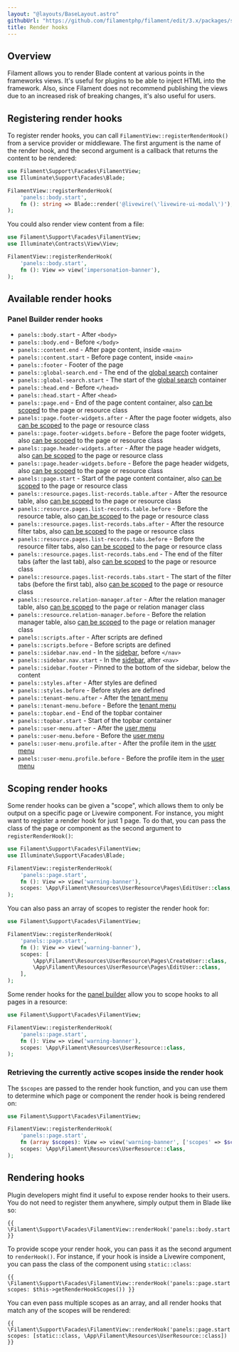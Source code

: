 ```yaml
---
layout: "@layouts/BaseLayout.astro"
githubUrl: "https://github.com/filamentphp/filament/edit/3.x/packages/support/docs/06-render-hooks.md"
title: Render hooks
---
```


## Overview

Filament allows you to render Blade content at various points in the frameworks views. It's useful for plugins to be able to inject HTML into the framework. Also, since Filament does not recommend publishing the views due to an increased risk of breaking changes, it's also useful for users.

## Registering render hooks

To register render hooks, you can call `FilamentView::registerRenderHook()` from a service provider or middleware. The first argument is the name of the render hook, and the second argument is a callback that returns the content to be rendered:

```php
use Filament\Support\Facades\FilamentView;
use Illuminate\Support\Facades\Blade;

FilamentView::registerRenderHook(
    'panels::body.start',
    fn (): string => Blade::render('@livewire(\'livewire-ui-modal\')'),
);
```

You could also render view content from a file:

```php
use Filament\Support\Facades\FilamentView;
use Illuminate\Contracts\View\View;

FilamentView::registerRenderHook(
    'panels::body.start',
    fn (): View => view('impersonation-banner'),
);
```

## Available render hooks

### Panel Builder render hooks

- `panels::body.start` - After `<body>`
- `panels::body.end` - Before `</body>`
- `panels::content.end` - After page content, inside `<main>`
- `panels::content.start` - Before page content, inside `<main>`
- `panels::footer` - Footer of the page
- `panels::global-search.end` - The end of the [global search](../panels/resources/global-search) container
- `panels::global-search.start` - The start of the [global search](../panels/resources/global-search) container
- `panels::head.end` - Before `</head>`
- `panels::head.start` - After `<head>`
- `panels::page.end` - End of the page content container, also [can be scoped](#scoping-render-hooks) to the page or resource class
- `panels::page.footer-widgets.after` - After the page footer widgets, also [can be scoped](#scoping-render-hooks) to the page or resource class
- `panels::page.footer-widgets.before` - Before the page footer widgets, also [can be scoped](#scoping-render-hooks) to the page or resource class
- `panels::page.header-widgets.after` - After the page header widgets, also [can be scoped](#scoping-render-hooks) to the page or resource class
- `panels::page.header-widgets.before` - Before the page header widgets, also [can be scoped](#scoping-render-hooks) to the page or resource class
- `panels::page.start` - Start of the page content container, also [can be scoped](#scoping-render-hooks) to the page or resource class
- `panels::resource.pages.list-records.table.after` - After the resource table, also [can be scoped](#scoping-render-hooks) to the page or resource class
- `panels::resource.pages.list-records.table.before` - Before the resource table, also [can be scoped](#scoping-render-hooks) to the page or resource class
- `panels::resource.pages.list-records.tabs.after` - After the resource filter tabs, also [can be scoped](#scoping-render-hooks) to the page or resource class
- `panels::resource.pages.list-records.tabs.before` - Before the resource filter tabs, also [can be scoped](#scoping-render-hooks) to the page or resource class
- `panels::resource.pages.list-records.tabs.end` - The end of the filter tabs (after the last tab), also [can be scoped](#scoping-render-hooks) to the page or resource class
- `panels::resource.pages.list-records.tabs.start` - The start of the filter tabs (before the first tab), also [can be scoped](#scoping-render-hooks) to the page or resource class
- `panels::resource.relation-manager.after` - After the relation manager table, also [can be scoped](#scoping-render-hooks) to the page or relation manager class
- `panels::resource.relation-manager.before` - Before the relation manager table, also [can be scoped](#scoping-render-hooks) to the page or relation manager class
- `panels::scripts.after` - After scripts are defined
- `panels::scripts.before` - Before scripts are defined
- `panels::sidebar.nav.end` - In the [sidebar](../panels/navigation), before `</nav>`
- `panels::sidebar.nav.start` - In the [sidebar](../panels/navigation), after `<nav>`
- `panels::sidebar.footer` - Pinned to the bottom of the sidebar, below the content
- `panels::styles.after` - After styles are defined
- `panels::styles.before` - Before styles are defined
- `panels::tenant-menu.after` - After the [tenant menu](../panels/tenancy#customizing-the-tenant-menu)
- `panels::tenant-menu.before` - Before the [tenant menu](../panels/tenancy#customizing-the-tenant-menu)
- `panels::topbar.end` - End of the topbar container
- `panels::topbar.start` - Start of the topbar container
- `panels::user-menu.after` - After the [user menu](../panels/navigation#customizing-the-user-menu)
- `panels::user-menu.before` - Before the [user menu](../panels/navigation#customizing-the-user-menu)
- `panels::user-menu.profile.after` - After the profile item in the [user menu](../panels/navigation#customizing-the-user-menu)
- `panels::user-menu.profile.before` - Before the profile item in the [user menu](../panels/navigation#customizing-the-user-menu)

## Scoping render hooks

Some render hooks can be given a "scope", which allows them to only be output on a specific page or Livewire component. For instance, you might want to register a render hook for just 1 page. To do that, you can pass the class of the page or component as the second argument to `registerRenderHook()`:

```php
use Filament\Support\Facades\FilamentView;
use Illuminate\Support\Facades\Blade;

FilamentView::registerRenderHook(
    'panels::page.start',
    fn (): View => view('warning-banner'),
    scopes: \App\Filament\Resources\UserResource\Pages\EditUser::class,
);
```

You can also pass an array of scopes to register the render hook for:

```php
use Filament\Support\Facades\FilamentView;

FilamentView::registerRenderHook(
    'panels::page.start',
    fn (): View => view('warning-banner'),
    scopes: [
        \App\Filament\Resources\UserResource\Pages\CreateUser::class,
        \App\Filament\Resources\UserResource\Pages\EditUser::class,
    ],
);
```

Some render hooks for the [panel builder](#panel-builder-render-hooks) allow you to scope hooks to all pages in a resource:

```php
use Filament\Support\Facades\FilamentView;

FilamentView::registerRenderHook(
    'panels::page.start',
    fn (): View => view('warning-banner'),
    scopes: \App\Filament\Resources\UserResource::class,
);
```

### Retrieving the currently active scopes inside the render hook

The `$scopes` are passed to the render hook function, and you can use them to determine which page or component the render hook is being rendered on:

```php
use Filament\Support\Facades\FilamentView;

FilamentView::registerRenderHook(
    'panels::page.start',
    fn (array $scopes): View => view('warning-banner', ['scopes' => $scopes]),
    scopes: \App\Filament\Resources\UserResource::class,
);
```

## Rendering hooks

Plugin developers might find it useful to expose render hooks to their users. You do not need to register them anywhere, simply output them in Blade like so:

```blade
{{ \Filament\Support\Facades\FilamentView::renderHook('panels::body.start') }}
```

To provide scope your render hook, you can pass it as the second argument to `renderHook()`. For instance, if your hook is inside a Livewire component, you can pass the class of the component using `static::class`:

```blade
{{ \Filament\Support\Facades\FilamentView::renderHook('panels::page.start', scopes: $this->getRenderHookScopes()) }}
```

You can even pass multiple scopes as an array, and all render hooks that match any of the scopes will be rendered:

```blade
{{ \Filament\Support\Facades\FilamentView::renderHook('panels::page.start', scopes: [static::class, \App\Filament\Resources\UserResource::class]) }}
```
